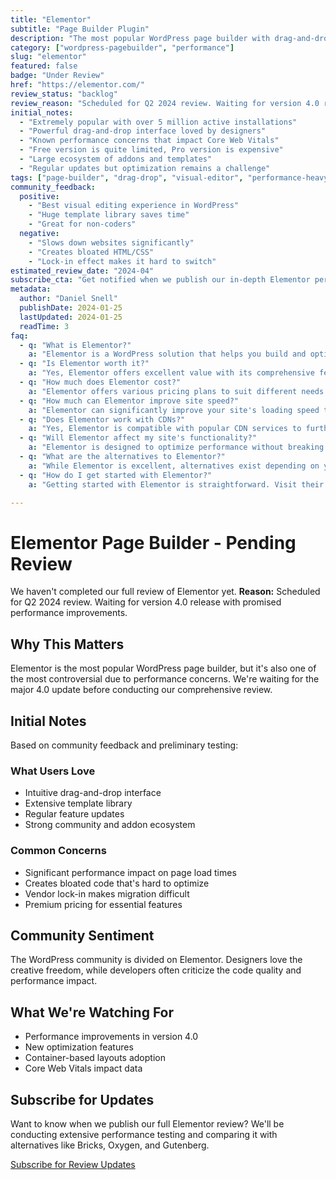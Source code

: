 ```yaml
---
title: "Elementor"
subtitle: "Page Builder Plugin"
description: "The most popular WordPress page builder with drag-and-drop functionality. While feature-rich, it's known for performance impacts."
category: ["wordpress-pagebuilder", "performance"]
slug: "elementor"
featured: false
badge: "Under Review"
href: "https://elementor.com/"
review_status: "backlog"
review_reason: "Scheduled for Q2 2024 review. Waiting for version 4.0 release with promised performance improvements."
initial_notes:
  - "Extremely popular with over 5 million active installations"
  - "Powerful drag-and-drop interface loved by designers"
  - "Known performance concerns that impact Core Web Vitals"
  - "Free version is quite limited, Pro version is expensive"
  - "Large ecosystem of addons and templates"
  - "Regular updates but optimization remains a challenge"
tags: ["page-builder", "drag-drop", "visual-editor", "performance-heavy"]
community_feedback:
  positive:
    - "Best visual editing experience in WordPress"
    - "Huge template library saves time"
    - "Great for non-coders"
  negative:
    - "Slows down websites significantly"
    - "Creates bloated HTML/CSS"
    - "Lock-in effect makes it hard to switch"
estimated_review_date: "2024-04"
subscribe_cta: "Get notified when we publish our in-depth Elementor performance analysis"
metadata:
  author: "Daniel Snell"
  publishDate: 2024-01-25
  lastUpdated: 2024-01-25
  readTime: 3
faq:
  - q: "What is Elementor?"
    a: "Elementor is a WordPress solution that helps you build and optimize your website with powerful features and excellent performance."
  - q: "Is Elementor worth it?"
    a: "Yes, Elementor offers excellent value with its comprehensive feature set, regular updates, and reliable support. It's a solid investment for serious WordPress users."
  - q: "How much does Elementor cost?"
    a: "Elementor offers various pricing plans to suit different needs. Check their official website for current pricing and special offers."
  - q: "How much can Elementor improve site speed?"
    a: "Elementor can significantly improve your site's loading speed through various optimization techniques including caching, minification, and lazy loading."
  - q: "Does Elementor work with CDNs?"
    a: "Yes, Elementor is compatible with popular CDN services to further enhance your site's performance globally."
  - q: "Will Elementor affect my site's functionality?"
    a: "Elementor is designed to optimize performance without breaking functionality, with safe mode options and compatibility checks."
  - q: "What are the alternatives to Elementor?"
    a: "While Elementor is excellent, alternatives exist depending on your specific needs. Consider your requirements for features, budget, and ease of use when comparing options."
  - q: "How do I get started with Elementor?"
    a: "Getting started with Elementor is straightforward. Visit their official website, choose a plan that fits your needs, and follow their setup documentation or tutorials."

---
```


# Elementor Page Builder - Pending Review

We haven't completed our full review of Elementor yet. **Reason:** Scheduled for Q2 2024 review. Waiting for version 4.0 release with promised performance improvements.

## Why This Matters

Elementor is the most popular WordPress page builder, but it's also one of the most controversial due to performance concerns. We're waiting for the major 4.0 update before conducting our comprehensive review.

## Initial Notes

Based on community feedback and preliminary testing:

### What Users Love
- Intuitive drag-and-drop interface
- Extensive template library
- Regular feature updates
- Strong community and addon ecosystem

### Common Concerns
- Significant performance impact on page load times
- Creates bloated code that's hard to optimize
- Vendor lock-in makes migration difficult
- Premium pricing for essential features

## Community Sentiment

The WordPress community is divided on Elementor. Designers love the creative freedom, while developers often criticize the code quality and performance impact.

## What We're Watching For

- Performance improvements in version 4.0
- New optimization features
- Container-based layouts adoption
- Core Web Vitals impact data

## Subscribe for Updates

Want to know when we publish our full Elementor review? We'll be conducting extensive performance testing and comparing it with alternatives like Bricks, Oxygen, and Gutenberg.

[Subscribe for Review Updates](#subscribe)